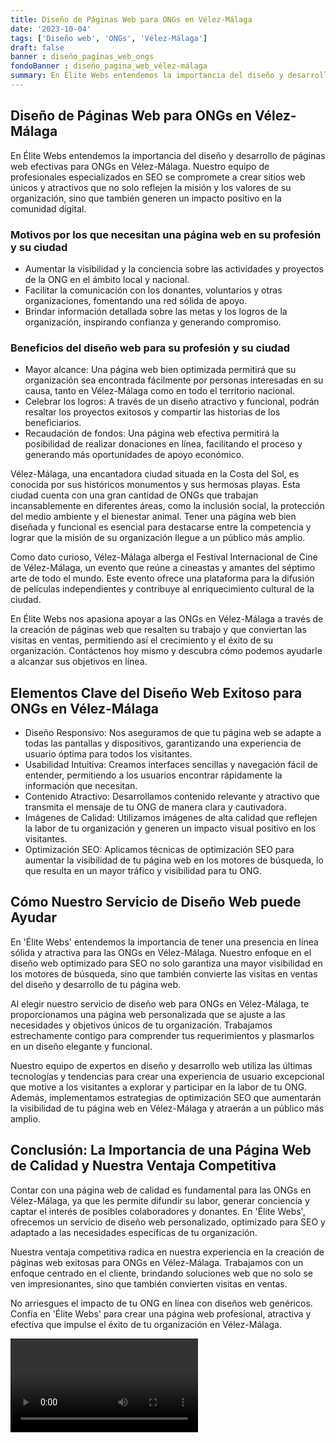 ```yaml
---
title: Diseño de Páginas Web para ONGs en Vélez-Málaga
date: '2023-10-04'
tags: ['Diseño web', 'ONGs', 'Vélez-Málaga']
draft: false
banner : diseño_paginas_web_ongs
fondoBanner : diseño_pagina_web_vélez-málaga
summary: En Élite Webs entendemos la importancia del diseño y desarrollo de páginas web efectivas para ONGs en VélezMálaga. Nuestro equipo de profesionales especializados en SEO se compromete a crear sitios web únicos y atractivos que no solo reflejen la misión y los valores de su organización, sino que también generen un impacto positivo en la comunidad digital.
---
```


## **Diseño de Páginas Web para ONGs en Vélez-Málaga**

En Élite Webs entendemos la importancia del diseño y desarrollo de páginas web efectivas para ONGs en Vélez-Málaga. Nuestro equipo de profesionales especializados en SEO se compromete a crear sitios web únicos y atractivos que no solo reflejen la misión y los valores de su organización, sino que también generen un impacto positivo en la comunidad digital.

### **Motivos por los que necesitan una página web en su profesión y su ciudad**

- Aumentar la visibilidad y la conciencia sobre las actividades y proyectos de la ONG en el ámbito local y nacional.
- Facilitar la comunicación con los donantes, voluntarios y otras organizaciones, fomentando una red sólida de apoyo.
- Brindar información detallada sobre las metas y los logros de la organización, inspirando confianza y generando compromiso.

### **Beneficios del diseño web para su profesión y su ciudad**

- Mayor alcance: Una página web bien optimizada permitirá que su organización sea encontrada fácilmente por personas interesadas en su causa, tanto en Vélez-Málaga como en todo el territorio nacional.
- Celebrar los logros: A través de un diseño atractivo y funcional, podrán resaltar los proyectos exitosos y compartir las historias de los beneficiarios.
- Recaudación de fondos: Una página web efectiva permitirá la posibilidad de realizar donaciones en línea, facilitando el proceso y generando más oportunidades de apoyo económico.

Vélez-Málaga, una encantadora ciudad situada en la Costa del Sol, es conocida por sus históricos monumentos y sus hermosas playas. Esta ciudad cuenta con una gran cantidad de ONGs que trabajan incansablemente en diferentes áreas, como la inclusión social, la protección del medio ambiente y el bienestar animal. Tener una página web bien diseñada y funcional es esencial para destacarse entre la competencia y lograr que la misión de su organización llegue a un público más amplio.

Como dato curioso, Vélez-Málaga alberga el Festival Internacional de Cine de Vélez-Málaga, un evento que reúne a cineastas y amantes del séptimo arte de todo el mundo. Este evento ofrece una plataforma para la difusión de películas independientes y contribuye al enriquecimiento cultural de la ciudad.

En Élite Webs nos apasiona apoyar a las ONGs en Vélez-Málaga a través de la creación de páginas web que resalten su trabajo y que conviertan las visitas en ventas, permitiendo así el crecimiento y el éxito de su organización. Contáctenos hoy mismo y descubra cómo podemos ayudarle a alcanzar sus objetivos en línea.

<GifSeo />

<Cta />

## Elementos Clave del Diseño Web Exitoso para ONGs en Vélez-Málaga

- Diseño Responsivo: Nos aseguramos de que tu página web se adapte a todas las pantallas y dispositivos, garantizando una experiencia de usuario óptima para todos los visitantes.
- Usabilidad Intuitiva: Creamos interfaces sencillas y navegación fácil de entender, permitiendo a los usuarios encontrar rápidamente la información que necesitan.
- Contenido Atractivo: Desarrollamos contenido relevante y atractivo que transmita el mensaje de tu ONG de manera clara y cautivadora.
- Imágenes de Calidad: Utilizamos imágenes de alta calidad que reflejen la labor de tu organización y generen un impacto visual positivo en los visitantes.
- Optimización SEO: Aplicamos técnicas de optimización SEO para aumentar la visibilidad de tu página web en los motores de búsqueda, lo que resulta en un mayor tráfico y visibilidad para tu ONG.

## Cómo Nuestro Servicio de Diseño Web puede Ayudar

En 'Élite Webs' entendemos la importancia de tener una presencia en línea sólida y atractiva para las ONGs en Vélez-Málaga. Nuestro enfoque en el diseño web optimizado para SEO no solo garantiza una mayor visibilidad en los motores de búsqueda, sino que también convierte las visitas en ventas del diseño y desarrollo de tu página web.

Al elegir nuestro servicio de diseño web para ONGs en Vélez-Málaga, te proporcionamos una página web personalizada que se ajuste a las necesidades y objetivos únicos de tu organización. Trabajamos estrechamente contigo para comprender tus requerimientos y plasmarlos en un diseño elegante y funcional.

Nuestro equipo de expertos en diseño y desarrollo web utiliza las últimas tecnologías y tendencias para crear una experiencia de usuario excepcional que motive a los visitantes a explorar y participar en la labor de tu ONG. Además, implementamos estrategias de optimización SEO que aumentarán la visibilidad de tu página web en Vélez-Málaga y atraerán a un público más amplio.

## Conclusión: La Importancia de una Página Web de Calidad y Nuestra Ventaja Competitiva

Contar con una página web de calidad es fundamental para las ONGs en Vélez-Málaga, ya que les permite difundir su labor, generar conciencia y captar el interés de posibles colaboradores y donantes. En 'Élite Webs', ofrecemos un servicio de diseño web personalizado, optimizado para SEO y adaptado a las necesidades específicas de tu organización.

Nuestra ventaja competitiva radica en nuestra experiencia en la creación de páginas web exitosas para ONGs en Vélez-Málaga. Trabajamos con un enfoque centrado en el cliente, brindando soluciones web que no solo se ven impresionantes, sino que también convierten visitas en ventas.

No arriesgues el impacto de tu ONG en línea con diseños web genéricos. Confía en 'Élite Webs' para crear una página web profesional, atractiva y efectiva que impulse el éxito de tu organización en Vélez-Málaga.

<Video />

<CtaBot job='ONGs' city='Vélez-Málaga'/>

<Gmaps query='Vélez-Málaga+españa+maps' />